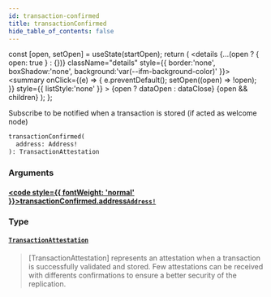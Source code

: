 ```yaml
---
id: transaction-confirmed
title: transactionConfirmed
hide_table_of_contents: false
---
```







  const [open, setOpen] = useState(startOpen);
  return (
    <details {...(open ? { open: true } : {})} className="details" style={{ border:'none', boxShadow:'none', background:'var(--ifm-background-color)' }}>
      <summary
        onClick={(e) => {
          e.preventDefault();
          setOpen((open) => !open);
        }}
        style={{ listStyle:'none' }}
      >
      {open ? dataOpen : dataClose}
      </summary>
      {open && children}
    </details>
  );
};








Subscribe to be notified when a transaction is stored (if acted as welcome node)


```graphql
transactionConfirmed(
  address: Address!
): TransactionAttestation
```




### Arguments

#### [<code style={{ fontWeight: 'normal' }}>transactionConfirmed.<b>address</b></code>](#)<Bullet />[`Address!`](/build/api/schema/scalars/address) <Badge class="badge badge--secondary" text="non-null"/> <Badge class="badge badge--secondary" text="scalar"/> 
> 
> 
> 
> 

### Type

#### [`TransactionAttestation`](/build/api/schema/objects/transaction-attestation) <Badge class="badge badge--secondary" text="object"/> 
> 
> 
> [TransactionAttestation] represents an attestation when a transaction is successfully validated and stored.
> Few attestations can be received with differents confirmations to ensure a better security of the replication.
> 



